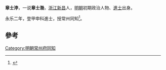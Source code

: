 '''章士浡'''，一说'''章士渤'''，[[浙江|浙江]][[新昌|新昌]]人，[[明朝|明朝]]初期政治人物、[[進士|進士]]出身。

永乐二年，登甲申科進士，授常州同知<ref>{{cite news|title=《绍兴市志 卷44 第二章  历代进士名录》|url=http://www.sxlib.com:8080/web/gycslou/sxsz/44z2.htm|accessdate=2013-07-25|newspaper=绍兴图书馆|deadurl=yes|archiveurl=https://archive.is/20120914053252/http://www.sxlib.com:8080/web/gycslou/sxsz/44z2.htm|archivedate=2012-09-14}}</ref>。

==參考==
{{reflist}}
{{明朝人物小作品}}
{{永樂二年甲申科殿試金榜}}

[[Category:明朝常州府同知|Category:明朝常州府同知]]